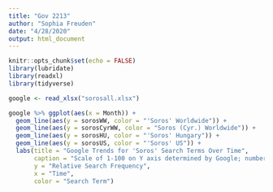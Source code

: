 ```yaml
---
title: "Gov 2213"
author: "Sophia Freuden"
date: "4/28/2020"
output: html_document
---
```


```r
knitr::opts_chunk$set(echo = FALSE)
library(lubridate)
library(readxl)
library(tidyverse)
```

```r
google <- read_xlsx("sorosall.xlsx")
```


```r
google %>% ggplot(aes(x = Month)) +
  geom_line(aes(y = sorosWW, color = "'Soros' Worldwide")) +
  geom_line(aes(y = sorosCyrWW, color = "Soros (Cyr.) Worldwide")) +
  geom_line(aes(y = sorosHU, color = "'Soros' Hungary")) +
  geom_line(aes(y = sorosUS, color = "'Soros' US")) +
  labs(title = "Google Trends for 'Soros' Search Terms Over Time",
       caption = "Scale of 1-100 on Y axis determined by Google; numbers relative to each other over time.",
       y = "Relative Search Frequency",
       x = "Time",
       color = "Search Term")
```

```r

```

